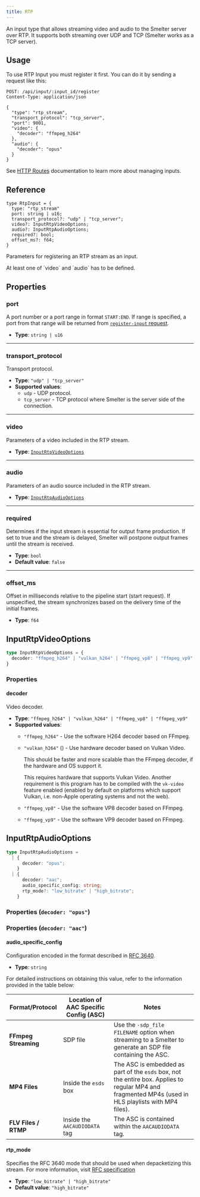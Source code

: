 ```yaml
---
title: RTP
---
```


An input type that allows streaming video and audio to the Smelter server over RTP. It supports both streaming over UDP and TCP (Smelter works as a TCP server).

## Usage

To use RTP Input you must register it first. You can do it by sending a request like this:

<CollapsibleDetails summaryTitle='Example request' open>

```http
POST: /api/input/:input_id/register
Content-Type: application/json

{
  "type": "rtp_stream",
  "transport_protocol": "tcp_server",
  "port": 9001,
  "video": {
    "decoder": "ffmpeg_h264"
  },
  "audio": {
    "decoder": "opus"
  }
}
```
</CollapsibleDetails>

See [HTTP Routes](/http-api/routes#inputs-configuration) documentation to learn more about managing inputs.

## Reference

<CollapsibleDetails summaryTitle='Type definition' open>

```tsx
type RtpInput = {
  type: "rtp_stream"
  port: string | u16;
  transport_protocol?: "udp" | "tcp_server";
  video?: InputRtpVideoOptions;
  audio?: InputRtpAudioOptions;
  required?: bool;
  offset_ms?: f64;
}
```
</CollapsibleDetails>

Parameters for registering an RTP stream as an input.

<Aside>At least one of `video` and `audio` has to be defined.</Aside>

## Properties

### port
A port number or a port range in format `START:END`. If range is specified, a port from that
range will be returned from [`register-input` request](/http-api/routes#register-input).

- **Type**: `string | u16`

---

### transport_protocol
Transport protocol.

- **Type**: `"udp" | "tcp_server"`
- **Supported values**:
    - `udp` - UDP protocol.
    - `tcp_server` - TCP protocol where Smelter is the server side of the connection.

---

### video
Parameters of a video included in the RTP stream.

- **Type**: [`InputRtpVideoOptions`](#inputrtpvideooptions)

---

### audio
Parameters of an audio source included in the RTP stream.

- **Type**: [`InputRtpAudioOptions`](#inputrtpaudiooptions)

---

### required
Determines if the input stream is essential for output frame production. If set to true and the stream is delayed, Smelter will postpone output frames until the stream is received.

- **Type**: `bool`
- **Default value**: `false`

---

### offset_ms
Offset in milliseconds relative to the pipeline start (start request). If unspecified, the stream synchronizes based on the delivery time of the initial frames.

- **Type**: `f64`

## InputRtpVideoOptions
```typescript
type InputRtpVideoOptions = {
  decoder: "ffmpeg_h264" | "vulkan_h264" | "ffmpeg_vp8" | "ffmpeg_vp9";
}
```
### Properties

#### decoder
Video decoder.

- **Type**: `"ffmpeg_h264" | "vulkan_h264" | "ffmpeg_vp8" | "ffmpeg_vp9"`
- **Supported values**:
  - `"ffmpeg_h264"` - Use the software H264 decoder based on FFmpeg.
  - `"vulkan_h264"` (<Badge text="Required feature:vk-video" variant="note" />) - Use hardware decoder based on Vulkan Video.
    
    This should be faster and more scalable than the FFmpeg decoder, if the hardware and OS
    support it.
    
    This requires hardware that supports Vulkan Video. Another requirement is this program has
    to be compiled with the `vk-video` feature enabled (enabled by default on platforms which
    support Vulkan, i.e. non-Apple operating systems and not the web).
  - `"ffmpeg_vp8"` - Use the software VP8 decoder based on FFmpeg.
  - `"ffmpeg_vp9"` - Use the software VP9 decoder based on FFmpeg.

## InputRtpAudioOptions
```typescript
type InputRtpAudioOptions = 
  | {
      decoder: "opus";
    }
  | {
      decoder: "aac";
      audio_specific_config: string;
      rtp_mode?: "low_bitrate" | "high_bitrate";
    }
```
### Properties (`decoder: "opus"`)

### Properties (`decoder: "aac"`)

#### audio_specific_config
Configuration encoded in the format described in <a href='https://datatracker.ietf.org/doc/html/rfc3640#section-4.1' target='_blank'>RFC 3640</a>.

- **Type**: `string`

For detailed instructions on obtaining this value, refer to the information provided in the table below:
<table>
  <thead>
    <tr>
      <th>Format/Protocol</th>
      <th>Location of AAC Specific Config (ASC)</th>
      <th>Notes</th>
    </tr>
  </thead>
  <tbody>
    <tr>
      <td><strong>FFmpeg Streaming</strong></td>
      <td>SDP file</td>
      <td>Use the <code>-sdp_file FILENAME</code> option when streaming to a Smelter to generate an SDP file containing the ASC.</td>
    </tr>
    <tr>
      <td><strong>MP4 Files</strong></td>
      <td>Inside the <code>esds</code> box</td>
      <td>The ASC is embedded as part of the <code>esds</code> box, not the entire box. Applies to regular MP4 and fragmented MP4s (used in HLS playlists with MP4 files).</td>
    </tr>
    <tr>
      <td><strong>FLV Files / RTMP</strong></td>
      <td>Inside the <code>AACAUDIODATA</code> tag</td>
      <td>The ASC is contained within the <code>AACAUDIODATA</code> tag.</td>
    </tr>
  </tbody>
</table>

#### rtp_mode
Specifies the RFC 3640 mode that should be used when depacketizing this stream. For more information, visit <a href='https://datatracker.ietf.org/doc/html/rfc3640#section-3.3.1' target='_blank'>RFC specification</a>

- **Type**: `"low_bitrate" | "high_bitrate"`
- **Default value**: `"high_bitrate"`
